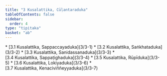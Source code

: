 ```yaml
---
title: "3 Kusalattika, Cūḷantaraduka"
tableOfContents: false
sidebar:
  order: 4
type: "tipitaka"
basket: "ab"
---
```



<DynamicBreadcrumb />



<TableOfContents>
* [3.1 Kusalattika, Sappaccayaduka](3/3-1)
* [3.2 Kusalattika, Saṅkhataduka](3/3-2)
* [3.3 Kusalattika, Sanidassanaduka](3/3-3)
* [3.4 Kusalattika, Sappaṭighaduka](3/3-4)
* [3.5 Kusalattika, Rūpīduka](3/3-5)
* [3.6 Kusalattika, Lokiyaduka](3/3-6)
* [3.7 Kusalattika, Kenaciviññeyyaduka](3/3-7)
</TableOfContents>